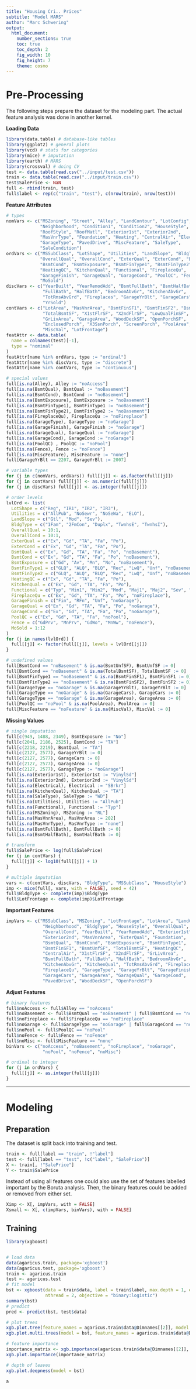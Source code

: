 ```yaml
---
title: "Housing Cri.. Prices"
subtitle: "Model MARS"
author: "Marc Schwering"
output:
  html_document:
    number_sections: true
    toc: true
    toc_depth: 2
    fig_width: 10
    fig_height: 7
    theme: cosmo
---
```










# Pre-Processing

The following steps prepare the dataset for the modeling part.
The actual feature analysis was done in another kernel.

**Loading Data**

```r
library(data.table) # database-like tables
library(ggplot2) # general plots
library(vcd) # stats for categories
library(mice) # imputation
library(earth) # MARS
library(crossval) # doing CV
test <- data.table(read.csv("../input/test.csv"))
train <- data.table(read.csv("../input/train.csv"))
test$SalePrice <- NaN
full <- rbind(train, test)
full$label <- rep(c("train", "test"), c(nrow(train), nrow(test)))
```

**Feature Attributes**

```r
# types
nomVars <- c("MSZoning", "Street", "Alley", "LandContour", "LotConfig",
             "Neighborhood", "Condition1", "Condition2", "HouseStyle",
             "RoofStyle", "RoofMatl", "Exterior1st", "Exterior2nd",
             "MasVnrType", "Foundation", "Heating", "CentralAir", "Electrical",
             "GarageType", "PavedDrive", "MiscFeature", "SaleType",
             "SaleCondition")
ordVars <- c("MSSubClass", "LotShape", "Utilities", "LandSlope", "BldgType",
             "OverallQual", "OverallCond", "ExterQual", "ExterCond", "BsmtQual",
             "BsmtCond", "BsmtExposure", "BsmtFinType1", "BsmtFinType2",
             "HeatingQC", "KitchenQual", "Functional", "FireplaceQu",
             "GarageFinish", "GarageQual", "GarageCond", "PoolQC", "Fence",
             "MoSold")
discVars <- c("YearBuilt", "YearRemodAdd", "BsmtFullBath", "BsmtHalfBath",
              "FullBath", "HalfBath", "BedroomAbvGr", "KitchenAbvGr",
              "TotRmsAbvGrd", "Fireplaces", "GarageYrBlt", "GarageCars",
              "YrSold")
contVars <- c("LotArea", "MasVnrArea", "BsmtFinSF1", "BsmtFinSF2", "BsmtUnfSF",
              "TotalBsmtSF", "X1stFlrSF", "X2ndFlrSF", "LowQualFinSF",
              "GrLivArea", "GarageArea", "WoodDeckSF", "OpenPorchSF",
              "EnclosedPorch", "X3SsnPorch", "ScreenPorch", "PoolArea",
              "MiscVal", "LotFrontage")
featAttr <- data.table(
  name = colnames(test)[-1],
  type = "nominal"
)
featAttr[name %in% ordVars, type := "ordinal"]
featAttr[name %in% discVars, type := "discrete"]
featAttr[name %in% contVars, type := "continuous"]

# special values
full[is.na(Alley), Alley := "noAccess"]
full[is.na(BsmtQual), BsmtQual := "noBasement"]
full[is.na(BsmtCond), BsmtCond := "noBasement"]
full[is.na(BsmtExposure), BsmtExposure := "noBasement"]
full[is.na(BsmtFinType1), BsmtFinType1 := "noBasement"]
full[is.na(BsmtFinType2), BsmtFinType2 := "noBasement"]
full[is.na(FireplaceQu), FireplaceQu := "noFireplace"]
full[is.na(GarageType), GarageType := "noGarage"]
full[is.na(GarageFinish), GarageFinish := "noGarage"]
full[is.na(GarageQual), GarageQual := "noGarage"]
full[is.na(GarageCond), GarageCond := "noGarage"]
full[is.na(PoolQC) , PoolQC := "noPool"]
full[is.na(Fence), Fence := "noFence"]
full[is.na(MiscFeature), MiscFeature := "none"]
full[GarageYrBlt == 2207, GarageYrBlt := 2007]

# variable types
for (j in c(nomVars, ordVars)) full[[j]] <- as.factor(full[[j]])
for (j in contVars) full[[j]] <- as.numeric(full[[j]])
for (j in discVars) full[[j]] <- as.integer(full[[j]])

# order levels
lvlOrd <- list(
  LotShape = c("Reg", "IR1", "IR2", "IR3"),
  Utilities = c("AllPub", "NoSewr", "NoSeWa", "ELO"),
  LandSlope = c("Gtl", "Mod", "Sev"),
  BldgType = c("1Fam", "2FmCon", "Duplx", "TwnhsE", "TwnhsI"),
  OverallQual = 10:1,
  OverallCond = 10:1,
  ExterQual = c("Ex", "Gd", "TA", "Fa", "Po"),
  ExterCond = c("Ex", "Gd", "TA", "Fa", "Po"),
  BsmtQual = c("Ex", "Gd", "TA", "Fa", "Po", "noBasement"),
  BsmtCond = c("Ex", "Gd", "TA", "Fa", "Po", "noBasement"),
  BsmtExposure = c("Gd", "Av", "Mn", "No", "noBasement"),
  BsmtFinType1 = c("GLQ", "ALQ", "BLQ", "Rec", "LwQ", "Unf", "noBasement"),
  BsmtFinType2 = c("GLQ", "ALQ", "BLQ", "Rec", "LwQ", "Unf", "noBasement"),
  HeatingQC = c("Ex", "Gd", "TA", "Fa", "Po"),
  KitchenQual = c("Ex", "Gd", "TA", "Fa", "Po"),
  Functional = c("Typ", "Min1", "Min2", "Mod", "Maj1", "Maj2", "Sev", "Sal"),
  FireplaceQu = c("Ex", "Gd", "TA", "Fa", "Po", "noFireplace"),
  GarageFinish = c("Fin", "RFn", "Unf", "noGarage"),
  GarageQual = c("Ex", "Gd", "TA", "Fa", "Po", "noGarage"),
  GarageCond = c("Ex", "Gd", "TA", "Fa", "Po", "noGarage"),
  PoolQC = c("Ex", "Gd", "TA", "Fa", "noPool"),
  Fence = c("GdPrv", "MnPrv", "GdWo", "MnWw", "noFence"),
  MoSold = 1:12
)
for (j in names(lvlOrd)) {
  full[[j]] <- factor(full[[j]], levels = lvlOrd[[j]])
}

# undefined values
full[BsmtCond == "noBasement" & is.na(BsmtUnfSF), BsmtUnfSF := 0]
full[BsmtCond == "noBasement" & is.na(TotalBsmtSF), TotalBsmtSF := 0]
full[BsmtFinType1 == "noBasement" & is.na(BsmtFinSF1), BsmtFinSF1 := 0]
full[BsmtFinType2 == "noBasement" & is.na(BsmtFinSF2), BsmtFinSF2 := 0]
full[GarageType == "noGarage" & is.na(GarageYrBlt), GarageYrBlt := 0]
full[GarageType == "noGarage" & is.na(GarageCars), GarageCars := 0]
full[GarageType == "noGarage" & is.na(GarageArea), GarageArea := 0]
full[PoolQC == "noPool" & is.na(PoolArea), PoolArea := 0]
full[MiscFeature == "noFeature" & is.na(MiscVal), MiscVal := 0]
```

**Missing Values**

```r
# single imputation
full[c(949, 1488, 2349), BsmtExposure := "No"]
full[c(2041, 2186, 2525), BsmtCond := "TA"]
full[c(2218, 2219), BsmtQual := "TA"]
full[c(2127, 2577), GarageYrBlt := 0]
full[c(2127, 2577), GarageCars := 0]
full[c(2127, 2577), GarageArea := 0]
full[c(2127, 2577), GarageType := "noGarage"]
full[is.na(Exterior1st), Exterior1st := "VinylSd"]
full[is.na(Exterior2nd), Exterior2nd := "VinylSd"]
full[is.na(Electrical), Electrical := "SBrkr"]
full[is.na(KitchenQual), KitchenQual := "TA"]
full[is.na(SaleType), SaleType := "WD"]
full[is.na(Utilities), Utilities := "AllPub"]
full[is.na(Functional), Functional := "Typ"]
full[is.na(MSZoning), MSZoning := "RL"]
full[is.na(MasVnrArea), MasVnrArea := 202]
full[is.na(MasVnrType), MasVnrType := "none"]
full[is.na(BsmtFullBath), BsmtFullBath := 0]
full[is.na(BsmtHalfBath), BsmtHalfBath := 0]

# transform
full$SalePrice <- log(full$SalePrice)
for (j in contVars) {
  full[[j]] <- log10(full[[j]] + 1)
}

# multiple imputation
vars <- c(contVars, discVars, "BldgType", "MSSubClass", "HouseStyle")
imp <- mice(full[, vars, with = FALSE], seed = 42)
full$BldgType <- complete(imp)$BldgType
full$LotFrontage <- complete(imp)$LotFrontage
```

**Important Features**

```r
impVars <- c("MSSubClass", "MSZoning", "LotFrontage", "LotArea", "LandContour", 
              "Neighborhood", "BldgType", "HouseStyle", "OverallQual", 
              "OverallCond", "YearBuilt", "YearRemodAdd", "Exterior1st", 
              "Exterior2nd", "MasVnrArea", "ExterQual", "Foundation", 
              "BsmtQual", "BsmtCond", "BsmtExposure", "BsmtFinType1", 
              "BsmtFinSF1", "BsmtUnfSF", "TotalBsmtSF", "HeatingQC", 
              "CentralAir", "X1stFlrSF", "X2ndFlrSF", "GrLivArea", 
              "BsmtFullBath", "FullBath", "HalfBath", "BedroomAbvGr", 
              "KitchenAbvGr", "KitchenQual", "TotRmsAbvGrd", "Fireplaces", 
              "FireplaceQu", "GarageType", "GarageYrBlt", "GarageFinish", 
              "GarageCars", "GarageArea", "GarageQual", "GarageCond", 
              "PavedDrive", "WoodDeckSF", "OpenPorchSF")
```

**Adjust Features**

```r
# binary features
full$noAccess <- full$Alley == "noAccess"
full$noBasement <- full$BsmtQual == "noBasement" | full$BsmtCond == "noBasement"
full$noFireplace <- full$FireplaceQu == "noFireplace"
full$noGarage <- full$GarageType == "noGarage" | full$GarageCond == "noGarage"
full$noPool <- full$PoolQC == "noPool"
full$noFence <- full$Fence == "noFence"
full$noMisc <- full$MiscFeature == "none"
binVars <- c("noAccess", "noBasement", "noFireplace", "noGarage", 
              "noPool", "noFence", "noMisc")

# ordinal to integer
for (j in ordVars) {
  full[[j]] <- as.integer(full[[j]])
}
```













***









# Modeling



## Preparation

The dataset is split back into training and test.

```r
train <- full[label == "train", !"label"]
test <- full[label == "test", !c("label", "SalePrice")]
X <- train[, !"SalePrice"]
Y <- train$SalePrice
```

Instead of using all features one could also use the set of features
labelled important by the Boruta analysis.
Then, the binary features could be added or removed from either set.

```r
Ximp <- X[, impVars, with = FALSE]
Xsmall <- X[, c(impVars, binVars), with = FALSE]
```

## Training


```r
library(xgboost)


# load data
data(agaricus.train, package='xgboost')
data(agaricus.test, package='xgboost')
train <- agaricus.train
test <- agaricus.test
# fit model
bst <- xgboost(data = train$data, label = train$label, max.depth = 1, eta = 1, nround = 3,
               nthread = 2, objective = "binary:logistic")
summary(bst)
# predict
pred <- predict(bst, test$data)

# plot trees
xgb.plot.tree(feature_names = agaricus.train$data@Dimnames[[2]], model = bst)
xgb.plot.multi.trees(model = bst, feature_names = agaricus.train$data@Dimnames[[2]], features.keep = 3)

# feature importance
importance_matrix <- xgb.importance(agaricus.train$data@Dimnames[[2]], model = bst)
xgb.plot.importance(importance_matrix)

# depth of leaves
xgb.plot.deepness(model = bst)

a































```



## Model Selection

Here, model selection can be directly done with the expected 
prediction error of the learning procedure.
This will be done using cross validation.
The root-mean-squared-error (RMSE) of the log of the target variable
is defined as error.

```r
L <- function(Y, Yh) sqrt(sum((Y - Yh)^2) / length(Y))
```

Inside the cross validation a prediction function will
train a MARS model on one part of the training set 
and then predict the other.
The RMSE for the prediction will be returned.

```r
predMARS <- function(trainX, trainY, testX, testY, ...) {
  fit <- earth(trainX, trainY, nk = 200, ...)
  pred <- predict(fit, newdata = testX)
  return(L(testY, pred[, 1]))
}
```

Splitting of the data and execution of the prediction function is performed
by `crossval`.
For each model it will repeat a 5-fold cross validation 10 times.
The resulting mean RMSE and its standard error are stored in a list.

```r
CV <- list()
CV$Add <- crossval(predMARS, X, Y, 
                   verbose = FALSE, K = 5, B = 10)
CV$Add_imp <- crossval(predMARS, Ximp, Y, 
                       verbose = FALSE, K = 5, B = 10)
CV$Add_small <- crossval(predMARS, Xsmall, Y, 
                         verbose = FALSE, K = 5, B = 10)
# CV$Int <- crossval(predMARS, X, Y, degree = 2, 
#                    verbose = FALSE, K = 5, B = 10)
# CV$Int_imp <- crossval(predMARS, Ximp, Y, degree = 2, 
#                        verbose = FALSE, K = 5, B = 10)
# CV$Int_small <- crossval(predMARS, Xsmall, Y, degree = 2, 
#                          verbose = FALSE, K = 5, B = 10)
```

Cases with interaction terms take to long to compute on kaggle, so they are
commented out.
Overall they performed worse than their additive counterparts.
Estimated RMSEs for all models are shown below.

```r
l <- lapply(CV, function(i) data.frame(RMSE = i$stat, se = i$stat.se))
res <- do.call(rbind, l)
res$Model <- rownames(res)
ggplot(res, aes(x = Model, y = RMSE)) +
  geom_pointrange(aes(ymax = RMSE + se, ymin = RMSE - se), color = "blue") +
  coord_flip() +
  ggtitle("CV-Estimated RMSE with Standard Error") +
  theme_classic()
```



## Final Model

*Add_imp* will be trained as final model.

```r
fit <- earth(Ximp, Y, nk = 200)
plot(fit)
summary(fit, decomp = "none")
```

The summary shows the terms in the order they were added during the
forward pass.
2 hinge functions for *OverallQual* and *GrLivArea* were added first.
These were also the most important features identified by the Boruta analysis.

Another way to estimate the variable importance is by looking at 
the number of terms in which they were used.
This is shown below in the column *nsubsets*.
The order of variables changed here compared to the summary.

```r
evimp(fit)[1:10, ]
```




















***





















# Prediction

Finally the test set can be predicted.

```r
Xtest <- test[, impVars, with = FALSE]
pred <- predict(fit, newdata = Xtest)[, 1]
```

The actual prices are shown below.

```r
prices <- exp(pred)
summary(prices)
ggplot(data.frame(Yh = prices), aes(x = Yh)) +
  geom_histogram(bins = 30) +
  scale_x_continuous(trans = "log10") +
  theme_bw()
```

That's it!
Thanks for reading through this whole thing.
If you have any suggestions, comments are welcome.

```r
df <- data.frame(
  Id = test$Id,
  SalePrice = prices
)
write.csv(df, file = "MARS_submission.csv", row.names = FALSE, quote = FALSE)
```




***
